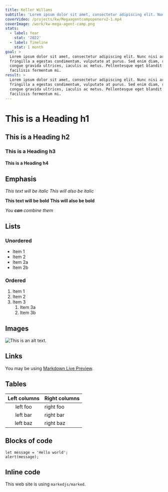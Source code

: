 ```yaml
---
title: Keller Willams
subtitle: 'Lorem ipsum dolor sit amet, consectetur adipiscing elit. Nunc nisi'
coverVideo: /projects/kw/Megaagentcampopenerv2-1.mp4
coverImage: /work/kw-mega-agent-camp.png
stats:
  - label: Year
    stat: '2022'
  - label: Timeline
    stat: 1 month
goal: >
  Lorem ipsum dolor sit amet, consectetur adipiscing elit. Nunc nisi arcu,
  fringilla a egestas condimentum, vulputate at purus. Sed enim diam, rhoncus
  congue gravida ultrices, iaculis ac metus. Pellentesque eget blandit leo,
  facilisis fermentum mi.
result: >
  Lorem ipsum dolor sit amet, consectetur adipiscing elit. Nunc nisi arcu,
  fringilla a egestas condimentum, vulputate at purus. Sed enim diam, rhoncus
  congue gravida ultrices, iaculis ac metus. Pellentesque eget blandit leo,
  facilisis fermentum mi.
---
```


# This is a Heading h1

## This is a Heading h2

### This is a Heading h3

#### This is a Heading h4

## Emphasis

*This text will be italic*
*This will also be italic*

<ProjectImage src="/projects/kw/mega-agent-camp-storyboard.jpeg" alt="My alt" />

**This text will be bold**
**This will also be bold**

*You **can** combine them*

## Lists

### Unordered

* Item 1
* Item 2
* Item 2a
* Item 2b

### Ordered

1. Item 1
2. Item 2
3. Item 3
   1. Item 3a
   2. Item 3b

## Images

![This is an alt text.](/image/sample.webp "This is a sample image.")

## Links

You may be using [Markdown Live Preview](https://markdownlivepreview.com/).

## Tables

| Left columns | Right columns |
| :----------: | ------------- |
|   left foo   | right foo     |
|   left bar   | right bar     |
|   left baz   | right baz     |

## Blocks of code

```
let message = 'Hello world';
alert(message);
```

## Inline code

This web site is using `markedjs/marked`.
